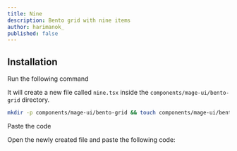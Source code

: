 ```yaml
---
title: Nine
description: Bento grid with nine items
author: harimanok_
published: false
---
```


<ComponentPreview name="bento-grid-nine--docs" />

## Installation

<Steps>
<Step>Run the following command</Step>

It will create a new file called `nine.tsx` inside the `components/mage-ui/bento-grid` directory.

```bash
mkdir -p components/mage-ui/bento-grid && touch components/mage-ui/bento-grid/nine.tsx
```

<Step>Paste the code</Step>

Open the newly created file and paste the following code:

```jsx file=<rootDir>/mage-ui/bento-grid/nine.tsx

```

</Steps>
